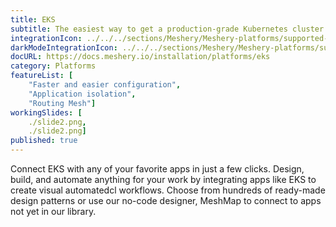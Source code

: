 ```yaml
---
title: EKS
subtitle: The easiest way to get a production-grade Kubernetes cluster up and running
integrationIcon: ../../../sections/Meshery/Meshery-platforms/supported-icons/eks.svg
darkModeIntegrationIcon: ../../../sections/Meshery/Meshery-platforms/supported-icons/eks_white.svg
docURL: https://docs.meshery.io/installation/platforms/eks
category: Platforms
featureList: [
    "Faster and easier configuration",
    "Application isolation",
    "Routing Mesh"]
workingSlides: [
    ./slide2.png,
    ./slide2.png]
published: true
---
```


<p>
    Connect EKS with any of your favorite apps in just a few
    clicks. Design, build, and automate anything for your work by
    integrating apps like EKS to create visual automatedcl
    workflows. Choose from hundreds of ready-made design patterns or use
    our no-code designer, MeshMap to connect to apps not yet in our
    library.
</p>
